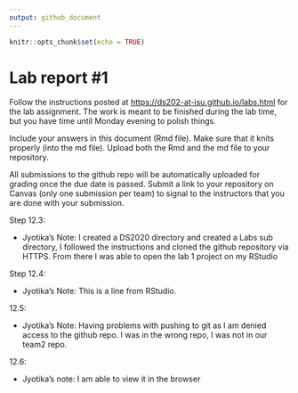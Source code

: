 ```yaml
---
output: github_document
---
```


<!-- README.md is generated from README.Rmd. Please edit the README.Rmd file -->

```r
knitr::opts_chunk$set(echo = TRUE)
```

# Lab report #1

Follow the instructions posted at <https://ds202-at-isu.github.io/labs.html> for the lab assignment. The work is meant to be finished during the lab time, but you have time until Monday evening to polish things.

Include your answers in this document (Rmd file). Make sure that it knits properly (into the md file). Upload both the Rmd and the md file to your repository.

All submissions to the github repo will be automatically uploaded for grading once the due date is passed. Submit a link to your repository on Canvas (only one submission per team) to signal to the instructors that you are done with your submission.

Step 12.3:

-   Jyotika's Note: I created a DS2020 directory and created a Labs sub directory, I followed the instructions and cloned the github repository via HTTPS. From there I was able to open the lab 1 project on my RStudio

Step 12.4:

-   Jyotika's Note: This is a line from RStudio.

12.5:

-   Jyotika's Note: Having problems with pushing to git as I am denied access to the github repo. I was in the wrong repo, I was not in our team2 repo.

12.6:

-   Jyotika's note: I am able to view it in the browser
